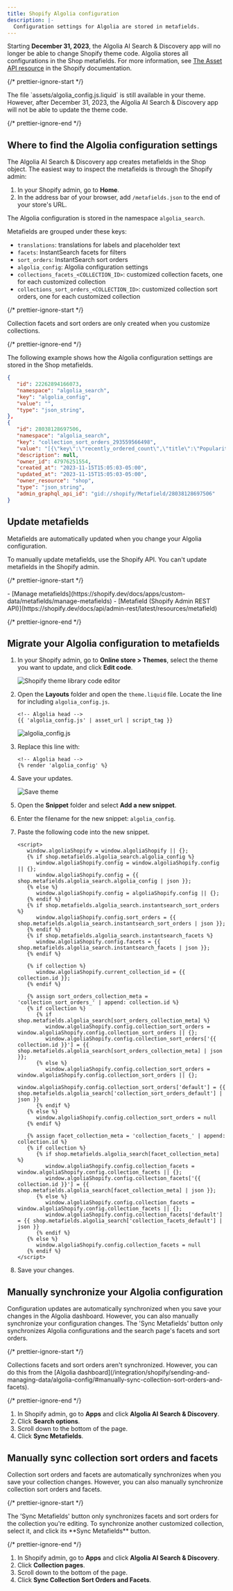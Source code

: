 ```yaml
---
title: Shopify Algolia configuration
description: |-
  Configuration settings for Algolia are stored in metafields.
---
```


Starting **December 31, 2023**, the Algolia AI Search & Discovery app will no longer be able to change Shopify theme code.
Algolia stores all configurations in the Shop metafields.
For more information, see [The Asset API resource](https://shopify.dev/docs/apps/online-store/other-integration-methods/asset) in the Shopify documentation.

{/* prettier-ignore-start */}

<Note>
  The file `assets/algolia_config.js.liquid` is still available in your theme.
  However, after December 31, 2023, the Algolia AI Search & Discovery app will not be able to update the theme code.
</Note>

{/* prettier-ignore-end */}

## Where to find the Algolia configuration settings

The Algolia AI Search & Discovery app creates metafields in the Shop object.
The easiest way to inspect the metafields is through the Shopify admin:

1. In your Shopify admin, go to **Home**.
1. In the address bar of your browser, add `/metafields.json` to the end of your store's URL.

The Algolia configuration is stored in the namespace `algolia_search`.

Metafields are grouped under these keys:

- `translations`: translations for labels and placeholder text
- `facets`: InstantSearch facets for filters
- `sort_orders`: InstantSearch sort orders
- `algolia_config`: Algolia configuration settings
- `collections_facets_<COLLECTION_ID>`: customized collection facets, one for each customized collection
- `collections_sort_orders_<COLLECTION_ID>`: customized collection sort orders, one for each customized collection

{/* prettier-ignore-start */}

<Note>
  Collection facets and sort orders are only created when you customize collections.
</Note>

{/* prettier-ignore-end */}

The following example shows how the Algolia configuration settings are stored in the Shop metafields.

```json json
{
   "id": 22262894166073,
   "namespace": "algolia_search",
   "key": "algolia_config",
   "value": "",
   "type": "json_string",
},
{
   "id": 28038128697506,
   "namespace": "algolia_search",
   "key": "collection_sort_orders_293559566498",
   "value": "[{\"key\":\"recently_ordered_count\",\"title\":\"Popularity\",\"desc\":{\"active\":true,\"title\":\"Most popular\"}}]",
   "description": null,
   "owner_id": 47976251554,
   "created_at": "2023-11-15T15:05:03-05:00",
   "updated_at": "2023-11-15T15:05:03-05:00",
   "owner_resource": "shop",
   "type": "json_string",
   "admin_graphql_api_id": "gid://shopify/Metafield/28038128697506"
}
```

## Update metafields

Metafields are automatically updated when you change your Algolia configuration.

To manually update metafields, use the Shopify API.
You can't update metafields in the Shopify admin.

{/* prettier-ignore-start */}

<Info>
  - [Manage metafields](https://shopify.dev/docs/apps/custom-data/metafields/manage-metafields)
  - [Metafield (Shopify Admin REST API)](https://shopify.dev/docs/api/admin-rest/latest/resources/metafield)
</Info>

{/* prettier-ignore-end */}

## Migrate your Algolia configuration to metafields

1. In your Shopify admin, go to **Online store > Themes**, select the theme you want to update, and click **Edit code**.

   ![Shopify theme library code editor](/doc/assets/images/integrations/shopify/edit-theme-code-5d877a8a.png)

1. Open the **Layouts** folder and open the `theme.liquid` file. Locate the line for including `algolia_config.js`.

   ```liquid liquid
   <!-- Algolia head -->
   {{ 'algolia_config.js' | asset_url | script_tag }}
   ```

   ![algolia\_config.js](/doc/assets/images/integrations/shopify/theme-liquid-alglia-config-c3ed213b.png)

1. Replace this line with:

   ```liquid liquid
   <!-- Algolia head -->
   {% render 'algolia_config' %}
   ```

1. Save your updates.

   ![Save theme](/doc/assets/images/integrations/shopify/save-theme-b5053573.png)

1. Open the **Snippet** folder and select **Add a new snippet**.

1. Enter the filename for the new snippet: `algolia_config`.

1. Paste the following code into the new snippet.

   ```liquid liquid
   <script>
      window.algoliaShopify = window.algoliaShopify || {};
      {% if shop.metafields.algolia_search.algolia_config %}
         window.algoliaShopify.config = window.algoliaShopify.config || {};
         window.algoliaShopify.config = {{ shop.metafields.algolia_search.algolia_config | json }};
      {% else %}
         window.algoliaShopify.config = algoliaShopify.config || {};
      {% endif %}
      {% if shop.metafields.algolia_search.instantsearch_sort_orders %}
         window.algoliaShopify.config.sort_orders = {{ shop.metafields.algolia_search.instantsearch_sort_orders | json }};
      {% endif %}
      {% if shop.metafields.algolia_search.instantsearch_facets %}
         window.algoliaShopify.config.facets = {{ shop.metafields.algolia_search.instantsearch_facets | json }};
      {% endif %}

      {% if collection %}
         window.algoliaShopify.current_collection_id = {{ collection.id }};
      {% endif %}

      {% assign sort_orders_collection_meta = 'collection_sort_orders_' | append: collection.id %}
      {% if collection %}
         {% if shop.metafields.algolia_search[sort_orders_collection_meta] %}
            window.algoliaShopify.config.collection_sort_orders = window.algoliaShopify.config.collection_sort_orders || {};
            window.algoliaShopify.config.collection_sort_orders['{{ collection.id }}'] = {{ shop.metafields.algolia_search[sort_orders_collection_meta] | json }};
         {% else %}
            window.algoliaShopify.config.collection_sort_orders = window.algoliaShopify.config.collection_sort_orders || {};
            window.algoliaShopify.config.collection_sort_orders['default'] = {{ shop.metafields.algolia_search['collection_sort_orders_default'] | json }}
         {% endif %}
      {% else %}
         window.algoliaShopify.config.collection_sort_orders = null
      {% endif %}

      {% assign facet_collection_meta = 'collection_facets_' | append: collection.id %}
      {% if collection %}
         {% if shop.metafields.algolia_search[facet_collection_meta] %}
            window.algoliaShopify.config.collection_facets = window.algoliaShopify.config.collection_facets || {};
            window.algoliaShopify.config.collection_facets['{{ collection.id }}'] = {{ shop.metafields.algolia_search[facet_collection_meta] | json }};
         {% else %}
            window.algoliaShopify.config.collection_facets = window.algoliaShopify.config.collection_facets || {};
            window.algoliaShopify.config.collection_facets['default'] = {{ shop.metafields.algolia_search['collection_facets_default'] | json }}
         {% endif %}
      {% else %}
         window.algoliaShopify.config.collection_facets = null
      {% endif %}
   </script>
   ```

1. Save your changes.

## Manually synchronize your Algolia configuration

Configuration updates are automatically synchronized when you save your changes in the Algolia dashboard.
However, you can also manually synchronize your configuration changes.
The 'Sync Metafields' button only synchronizes Algolia configurations and the search page's facets and sort orders.

{/* prettier-ignore-start */}

<Note>
  Collections facets and sort orders aren't synchronized. However, you can do this from the [Algolia dashboard](/integration/shopify/sending-and-managing-data/algolia-config/#manually-sync-collection-sort-orders-and-facets).
</Note>

{/* prettier-ignore-end */}

1. In Shopify admin, go to **Apps** and click **Algolia AI Search & Discovery**.
1. Click **Search options**.
1. Scroll down to the bottom of the page.
1. Click **Sync Metafields**.

## Manually sync collection sort orders and facets

Collection sort orders and facets are automatically synchronizes when you save your collection changes.
However, you can also manually synchronize collection sort orders and facets.

{/* prettier-ignore-start */}

<Note>
  The 'Sync Metafields' button only synchronizes facets and sort orders for the collection you're editing.
  To synchronize another customized collection, select it, and click its **Sync Metafields** button.
</Note>

{/* prettier-ignore-end */}

1. In Shopify admin, go to **Apps** and click **Algolia AI Search & Discovery**.
1. Click **Collection pages**.
1. Scroll down to the bottom of the page.
1. Click **Sync Collection Sort Orders and Facets**.
